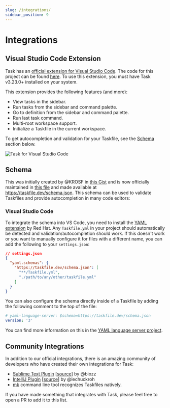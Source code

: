 ```yaml
---
slug: /integrations/
sidebar_position: 9
---
```


# Integrations

## Visual Studio Code Extension

Task has an
[official extension for Visual Studio Code](https://marketplace.visualstudio.com/items?itemName=task.vscode-task).
The code for this project can be found
[here](https://github.com/go-task/vscode-task). To use this extension, you must
have Task v3.23.0+ installed on your system.

This extension provides the following features (and more):

- View tasks in the sidebar.
- Run tasks from the sidebar and command palette.
- Go to definition from the sidebar and command palette.
- Run last task command.
- Multi-root workspace support.
- Initialize a Taskfile in the current workspace.

To get autocompletion and validation for your Taskfile, see the
[Schema](#schema) section below.

![Task for Visual Studio Code](https://github.com/go-task/vscode-task/blob/main/res/preview.png?raw=true)

## Schema

This was initially created by @KROSF in
[this Gist](https://gist.github.com/KROSF/c5435acf590acd632f71bb720f685895) and
is now officially maintained in
[this file](https://github.com/go-task/task/blob/main/website/static/schema.json)
and made available at https://taskfile.dev/schema.json. This schema can be used
to validate Taskfiles and provide autocompletion in many code editors:

### Visual Studio Code

To integrate the schema into VS Code, you need to install the
[YAML extension](https://marketplace.visualstudio.com/items?itemName=redhat.vscode-yaml)
by Red Hat. Any `Taskfile.yml` in your project should automatically be detected
and validation/autocompletion should work. If this doesn't work or you want to
manually configure it for files with a different name, you can add the following
to your `settings.json`:

```json
// settings.json
{
  "yaml.schemas": {
    "https://taskfile.dev/schema.json": [
      "**/Taskfile.yml",
      "./path/to/any/other/taskfile.yml"
    ]
  }
}
```

You can also configure the schema directly inside of a Taskfile by adding the
following comment to the top of the file:

```yaml
# yaml-language-server: $schema=https://taskfile.dev/schema.json
version: '3'
```

You can find more information on this in the
[YAML language server project](https://github.com/redhat-developer/yaml-language-server).

## Community Integrations

In addition to our official integrations, there is an amazing community of
developers who have created their own integrations for Task:

- [Sublime Text Plugin](https://packagecontrol.io/packages/Taskfile)
  [[source](https://github.com/biozz/sublime-taskfile)] by @biozz
- [IntelliJ Plugin](https://plugins.jetbrains.com/plugin/17058-taskfile)
  [[source](https://github.com/lechuckroh/task-intellij-plugin)] by @lechuckroh
- [mk](https://github.com/pycontribs/mk) command line tool recognizes Taskfiles
  natively.

If you have made something that integrates with Task, please feel free to open a
PR to add it to this list.
